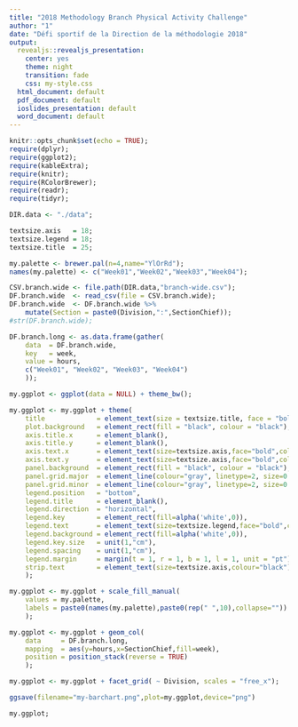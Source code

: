 ```yaml
---
title: "2018 Methodology Branch Physical Activity Challenge"
author: "1"
date: "Défi sportif de la Direction de la méthodologie 2018"
output:
  revealjs::revealjs_presentation:
    center: yes
    theme: night
    transition: fade
    css: my-style.css
  html_document: default
  pdf_document: default
  ioslides_presentation: default
  word_document: default
---
```


```r
knitr::opts_chunk$set(echo = TRUE);
require(dplyr);
require(ggplot2);
require(kableExtra);
require(knitr);
require(RColorBrewer);
require(readr);
require(tidyr);

DIR.data <- "./data";

textsize.axis   = 18;
textsize.legend = 18;
textsize.title  = 25;

my.palette <- brewer.pal(n=4,name="YlOrRd");
names(my.palette) <- c("Week01","Week02","Week03","Week04");
```

```r
CSV.branch.wide <- file.path(DIR.data,"branch-wide.csv");
DF.branch.wide  <- read_csv(file = CSV.branch.wide);
DF.branch.wide  <- DF.branch.wide %>%
    mutate(Section = paste0(Division,":",SectionChief));
#str(DF.branch.wide);

DF.branch.long <- as.data.frame(gather(
    data  = DF.branch.wide,
    key   = week,
    value = hours,
    c("Week01", "Week02", "Week03", "Week04")
    ));
```

<!--
## Week of May 28, 2018 {#showBarChart}
-->
```r
my.ggplot <- ggplot(data = NULL) + theme_bw();

my.ggplot <- my.ggplot + theme(
    title             = element_text(size = textsize.title, face = "bold"),
    plot.background   = element_rect(fill = "black", colour = "black"),
    axis.title.x      = element_blank(),
    axis.title.y      = element_blank(),
    axis.text.x       = element_text(size=textsize.axis,face="bold",color="gray",angle=90),
    axis.text.y       = element_text(size=textsize.axis,face="bold",color="gray"),
    panel.background  = element_rect(fill = "black", colour = "black"),
    panel.grid.major  = element_line(colour="gray", linetype=2, size=0.50),
    panel.grid.minor  = element_line(colour="gray", linetype=2, size=0.50),
    legend.position   = "bottom",
    legend.title      = element_blank(),
    legend.direction  = "horizontal",
    legend.key        = element_rect(fill=alpha('white',0)),
    legend.text       = element_text(size=textsize.legend,face="bold",color="gray",margin=margin(l=24,r=24,unit="pt")),
    legend.background = element_rect(fill=alpha('white',0)),
    legend.key.size   = unit(1,"cm"),
    legend.spacing    = unit(1,"cm"),
    legend.margin     = margin(t = 1, r = 1, b = 1, l = 1, unit = "pt"),
    strip.text        = element_text(size=textsize.axis,colour="black")
    );

my.ggplot <- my.ggplot + scale_fill_manual(
    values = my.palette,
    labels = paste0(names(my.palette),paste0(rep(" ",10),collapse=""))
    );

my.ggplot <- my.ggplot + geom_col(
    data     = DF.branch.long,
    mapping  = aes(y=hours,x=SectionChief,fill=week),
    position = position_stack(reverse = TRUE)
    );

my.ggplot <- my.ggplot + facet_grid( ~ Division, scales = "free_x");

ggsave(filename="my-barchart.png",plot=my.ggplot,device="png")

my.ggplot;
```
